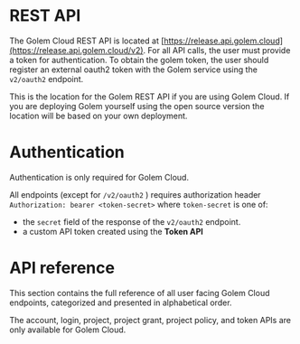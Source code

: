 
# REST API

The Golem Cloud REST API is located at [https://release.api.golem.cloud](https://release.api.golem.cloud/v2). For all API calls, the user must provide a token for authentication. To obtain the golem token, the user should register an external oauth2 token with the Golem service using the `v2/oauth2` endpoint.

<Callout type="info">
  This is the location for the Golem REST API if you are using Golem Cloud. If you are deploying
  Golem yourself using the open source version the location will be based on your own deployment.
</Callout>

# Authentication

<Callout type="info">Authentication is only required for Golem Cloud.</Callout>

All endpoints (except for `/v2/oauth2` ) requires authorization header `Authorization: bearer <token-secret>` where `token-secret` is one of:

- the `secret` field of the response of the `v2/oauth2` endpoint.
- a custom API token created using the **Token API**

# API reference

This section contains the full reference of all user facing Golem Cloud endpoints, categorized and presented in alphabetical order.

<Cards>
  <Card title="Account API" href="/docs/rest-api/account" />
  <Card title="Login API" href="/docs/rest-api/login" />
  <Card title="Project API" href="/docs/rest-api/project" />
  <Card title="Project Grant API" href="/docs/rest-api/project-grant" />
  <Card title="Project Policy API" href="/docs/rest-api/project-policy" />
  <Card title="Component API" href="/docs/rest-api/component" />
  <Card title="Token API" href="/docs/rest-api/token" />
  <Card title="Worker API" href="/docs/rest-api/worker" />
</Cards>

<Callout type="info">
  The account, login, project, project grant, project policy, and token APIs are only available for
  Golem Cloud.
</Callout>
